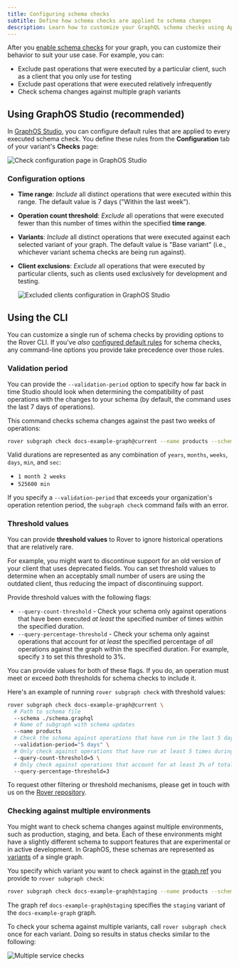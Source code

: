 ```yaml
---
title: Configuring schema checks
subtitle: Define how schema checks are applied to schema changes
description: Learn how to customize your GraphQL schema checks using Apollo GraphOS Studio or Rover CLI.
---
```


After you [enable schema checks](./schema-checks/) for your graph, you can customize their behavior to suit your use case. For example, you can:

- Exclude past operations that were executed by a particular client, such as a client that you only use for testing
- Exclude past operations that were executed relatively infrequently
- Check schema changes against multiple graph variants

## Using GraphOS Studio (recommended)

In [GraphOS Studio](https://studio.apollographql.com?referrer=docs-content), you can configure default rules that are applied to every executed schema check. You define these rules from the **Configuration** tab of your variant's **Checks** page:

<img
  className="screenshot"
  src="../img/check-configurations/check-configuration-page.png"
  alt="Check configuration page in GraphOS Studio"
/>

### Configuration options

- **Time range**: _Include_ all distinct operations that were executed within this range. The default value is 7 days ("Within the last week").
- **Operation count threshold**: _Exclude_ all operations that were executed fewer than this number of times within the specified **time range**.
- **Variants**: _Include_ all distinct operations that were executed against each selected variant of your graph. The default value is "Base variant" (i.e., whichever variant schema checks are being run against).
- **Client exclusions**: _Exclude_ all operations that were executed by particular clients, such as clients used exclusively for development and testing.

  <img
    class="screenshot"
    src="../img/check-configurations/excluded-clients.png"
    alt="Excluded clients configuration in GraphOS Studio"
  />

## Using the CLI

You can customize a single run of schema checks by providing options to the Rover CLI. If you've _also_ [configured default rules](#using-graphos-studio-recommended) for schema checks, any command-line options you provide take precedence over those rules.

### Validation period

You can provide the `--validation-period` option to specify how far back in time Studio should look when determining the compatibility of past operations with the changes to your schema (by default, the command uses the last 7 days of operations).

This command checks schema changes against the past two weeks of operations:

```bash showLineNumbers=false
rover subgraph check docs-example-graph@current --name products --schema ./schema.graphql --validation-period="2 weeks"
```

Valid durations are represented as any combination of `years`, `months`, `weeks`, `days`, `min`, and `sec`:

- `1 month 2 weeks`
- `525600 min`

<Note>

If you specify a `--validation-period` that exceeds your organization's operation retention period, the `subgraph check` command fails with an error.

</Note>

### Threshold values

You can provide **threshold values** to Rover to ignore historical operations that are relatively rare.

For example, you might want to discontinue support for an old version of your client that uses deprecated fields. You can set threshold values to determine when an acceptably small number of users are using the outdated client, thus reducing the impact of discontinuing support.

Provide threshold values with the following flags:

- `--query-count-threshold` - Check your schema only against operations that have been executed _at least_ the specified number of times within the specified duration.
- `--query-percentage-threshold` - Check your schema only against operations that account for _at least_ the specified percentage of _all_ operations against the graph within the specified duration. For example, specify `3` to set this threshold to 3%.

<Note>

You can provide values for both of these flags. If you do, an operation must meet or exceed _both_ thresholds for schema checks to include it.

</Note>

Here's an example of running `rover subgraph check` with threshold values:

```bash showLineNumbers=false
rover subgraph check docs-example-graph@current \
  # Path to schema file
  --schema ./schema.graphql
  # Name of subgraph with schema updates
  --name products
  # Check the schema against operations that have run in the last 5 days
  --validation-period="5 days" \
  # Only check against operations that have run at least 5 times during the 5-day duration
  --query-count-threshold=5 \
  # Only check against operations that account for at least 3% of total operation volume
  --query-percentage-threshold=3
```

To request other filtering or threshold mechanisms, please get in touch with us on the [Rover repository](https://github.com/apollographql/rover).

### Checking against multiple environments

You might want to check schema changes against multiple environments, such as production, staging, and beta. Each of these environments might have a slightly different schema to support features that are experimental or in active development. In GraphOS, these schemas are represented as [variants](../graphs/#variants) of a single graph.

You specify which variant you want to check against in the [graph ref](/rover/conventions/#graph-refs) you provide to `rover subgraph check`:

```bash showLineNumbers=false
rover subgraph check docs-example-graph@staging --name products --schema ./schema.graphql
```

The graph ref `docs-example-graph@staging` specifies the `staging` variant of the `docs-example-graph` graph.

To check your schema against multiple variants, call `rover subgraph check` once for each variant. Doing so results in status checks similar to the following:

<img
  className="screenshot"
  src="../img/schema-checks/multi-github-check.png"
  alt="Multiple service checks"
/>
